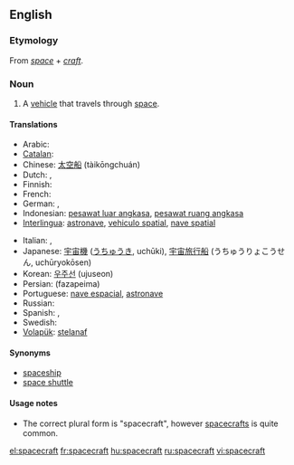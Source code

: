 ==English==

===Etymology===
From ''[[space]]'' + ''[[craft]]''.

===Noun===
{{en-noun|pl=[[spacecraft]] or [[spacecrafts]]}}

# A [[vehicle]] that travels through [[space]].

====Translations====
{{trans-top|vehicle that travels through space}}
* Arabic: {{Arab|[[السفينة الفضائية]]}} {{IPAchar|(as-safína l-faɖa’íyya)}}
* [[Catalan]]: {{t|ca|nau espacial}}
* Chinese: [[太空船]] (tàikōngchuán)
* Dutch: {{t|nl|ruimtetuig}} {{n}}, {{t|nl|ruimtevaartuig}}
* Finnish: {{t|fi|avaruusalus}}
* French: {{t|fr|vaisseau spatial|m}}
* German: {{t|de|Raumfahrzeug}}, {{t|de|Raumschiff}}
* Indonesian: [[pesawat luar angkasa]], [[pesawat ruang angkasa]]
* [[Interlingua]]: [[astronave]], [[vehiculo spatial]], [[nave spatial]]
{{trans-mid}}
* Italian: {{t|it|nave spaziale}}, {{t|it|astronave}}
* Japanese: [[宇宙機]] ([[うちゅうき]], uchūki), [[宇宙旅行船]] (うちゅうりょこうせん, uchūryokōsen)
* Korean: [[우주선]] (ujuseon)
* Persian: {{fa-Arab|[[فضاپیما]]}} (fazapeima)
* Portuguese: [[nave espacial]], [[astronave]]
* Russian: {{t|ru|космический корабль|m|tr=kosmíčeskij korábl’}}
* Spanish: {{t|es|nave espacial}}, {{t|es|astronave}}
* Swedish: {{t|sv|rymdfarkost|c}}
* [[Volapük]]: [[stelanaf]]
{{trans-bottom}}

====Synonyms====
* [[spaceship]]
* [[space shuttle]]

====Usage notes====
*The correct plural form is "spacecraft", however [[spacecrafts]] is quite common.

[[el:spacecraft]]
[[fr:spacecraft]]
[[hu:spacecraft]]
[[ru:spacecraft]]
[[vi:spacecraft]]